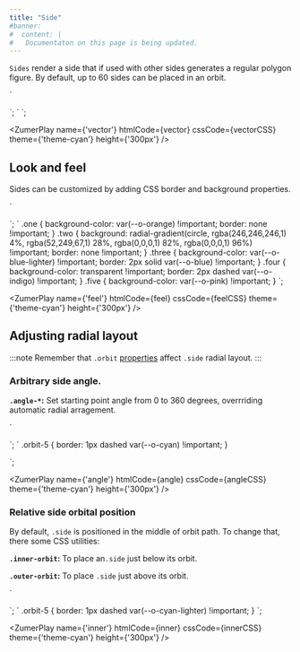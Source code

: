 ```yaml
---
title: "Side"
#banner: 
#  content: |
#   Documentaton on this page is being updated.
---
```



`Sides` render a side that if used with other sides generates a regular polygon figure.  By default, up to 60 sides can be placed in an orbit. 

`<div class="bigbang">
  <div class="gravity-spot">
    <div class="orbit-5">
      <div class="side"></div>
      <div class="side"></div>
      <div class="side"></div>
      <div class="side"></div>
      <div class="side"></div>
      <div class="side"></div>
    </div>
  </div>
</div>
`;
`
`;

<ZumerPlay name={'vector'}   htmlCode={vector} cssCode={vectorCSS} theme={'theme-cyan'} height={'300px'} />


## Look and feel

Sides can be customized by adding CSS border and background properties. 

`<div class="bigbang">
  <div class="gravity-spot">
    <div class="orbit-5">
      <div class="side one"></div>
      <div class="side two"></div>
      <div class="side three"></div>
      <div class="side four"></div>
      <div class="side five"></div>
    </div>
  </div>
</div>
`;
`
.one {
  background-color: var(--o-orange) !important;
  border: none !important;
}
.two {
  background: radial-gradient(circle, rgba(246,246,246,1) 4%, rgba(52,249,67,1) 28%, rgba(0,0,0,1) 82%, rgba(0,0,0,1) 96%) !important;
  border: none !important;
}
.three {
  background-color: var(--o-blue-lighter) !important;
  border: 2px solid var(--o-blue) !important;
}
.four {
  background-color: transparent !important;
  border: 2px dashed var(--o-indigo) !important;
}
.five {
  background-color: var(--o-pink) !important;
}
`;

<ZumerPlay name={'feel'}   htmlCode={feel} cssCode={feelCSS} theme={'theme-cyan'} height={'300px'} />

## Adjusting radial layout

:::note
Remember that `.orbit` [properties](/orbit-docs/elements/orbit/#distribution-of-orbit-children-elements) affect `.side` radial layout. 
:::

### Arbitrary side angle.

**`.angle-*`:** Set starting point angle from 0 to 360 degrees, overrriding automatic radial arragement.

`<div class="bigbang">
  <div class="gravity-spot">
    <div class="orbit-5">
      <div class="side angle-315"></div>
      <div class="side angle-15"></div>
      <div class="side angle-185"></div>
    </div>
  </div>
</div>
`;
`
.orbit-5 {
  border: 1px dashed var(--o-cyan) !important;
}

`;

<ZumerPlay name={'angle'}   htmlCode={angle} cssCode={angleCSS} theme={'theme-cyan'} height={'300px'} />


### Relative side orbital position

By default, `.side` is positioned in the middle of orbit path. To change that, there some CSS utilities:

**`.inner-orbit`:** To place an`.side` just below its orbit.

**`.outer-orbit`:** To place `.side` just above its orbit.


`<div class="bigbang">
  <div class="gravity-spot">
    <div class="orbit-5">
      <div class="side outer-orbit "></div>
      <div class="side outer-orbit"></div>
      <div class="side outer-orbit"></div>
      <div class="side outer-orbit"></div>
    </div>
    <div class="orbit-5">
      <div class="side inner-orbit "></div>
      <div class="side inner-orbit"></div>
      <div class="side inner-orbit"></div>
      <div class="side inner-orbit"></div>
    </div>
  </div>
</div>
`;
`
.orbit-5 {
  border: 1px dashed var(--o-cyan-lighter) !important;
}
`;

<ZumerPlay name={'inner'}   htmlCode={inner} cssCode={innerCSS} theme={'theme-cyan'} height={'300px'} />
